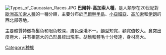 {{Unreferenced|time=2013-06-14T14:49:19+00:00 }}
[[File:Types_of_Caucasian_Races.JPG|right]]
'''巴爾幹-高加索人種'''，是人類學在20世紀對[[歐洲|歐洲]][[高加索人種|高加索人種]]的一種分類，主要分布於[[巴爾幹半島|巴爾幹半島]]、[[小亞細亞|小亞細亞]]、[[高加索|高加索]]和[[伊朗|伊朗]]的西北部等地。

主要體質特徵為髮色和眼色較深，膚色深淺不一。顱型短寬，顴寬值較大。鼻突出度極大，并有相當大的凸形鼻樑出現率。胡鬚和體毛十分發達，身材高大。



{{种族的划分}}


[[Category:种族|Category:种族]]